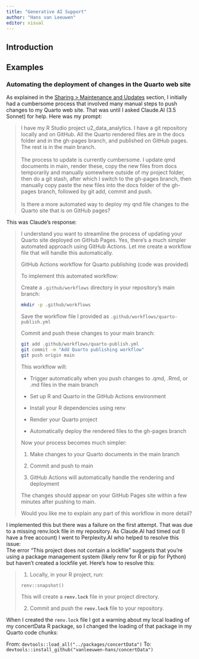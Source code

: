 ```yaml
---
title: "Generative AI Support"
author: "Hans van Leeuwen"
editor: visual
---
```


## Introduction

## Examples

### Automating the deployment of changes in the Quarto web site

As explained in the [Sharing \> Maintenance and Updates](sharing.qmd#maintenance-and-updates) section, I initially had a cumbersome process that involved many manual steps to push changes to my Quarto web site. That was until I asked Claude.AI (3.5 Sonnet) for help. Here was my prompt:\

> I have my R Studio project u2_data_analytics. I have a git repository locally and on GitHub. All the Quarto rendered files are in the docs folder and in the gh-pages branch, and published on GitHub pages. The rest is in the main branch. \
> \
> The process to update is currently cumbersome. I update qmd documents in main, render these, copy the new files from docs temporarily and manually somewhere outside of my project folder, then do a git stash, after which I switch to the gh-pages branch, then manually copy paste the new files into the docs folder of the gh-pages branch, followed by git add, commit and push. \
> \
> Is there a more automated way to deploy my qnd file changes to the Quarto site that is on GitHub pages?

This was Claude's response:

> I understand you want to streamline the process of updating your Quarto site deployed on GitHub Pages. Yes, there's a much simpler automated approach using GitHub Actions. Let me create a workflow file that will handle this automatically.
>
> GitHub Actions workflow for Quarto publishing (code was provided)
>
> To implement this automated workflow:
>
> Create a `.github/workflows` directory in your repository's main branch:
>
> ``` bash
> mkdir -p .github/workflows
> ```
>
> Save the workflow file I provided as `.github/workflows/quarto-publish.yml`
>
> Commit and push these changes to your main branch:
>
> ``` bash
> git add .github/workflows/quarto-publish.yml
> git commit -m "Add Quarto publishing workflow"
> git push origin main
> ```
>
> This workflow will:
>
> -   Trigger automatically when you push changes to .qmd, .Rmd, or .md files in the main branch
>
> -   Set up R and Quarto in the GitHub Actions environment
>
> -   Install your R dependencies using renv
>
> -   Render your Quarto project
>
> -   Automatically deploy the rendered files to the gh-pages branch
>
> Now your process becomes much simpler:
>
> 1.  Make changes to your Quarto documents in the main branch
>
> 2.  Commit and push to main
>
> 3.  GitHub Actions will automatically handle the rendering and deployment
>
> The changes should appear on your GitHub Pages site within a few minutes after pushing to main.
>
> Would you like me to explain any part of this workflow in more detail?

I implemented this but there was a failure on the first attempt. That was due to a missing renv.lock file in my repository. As Claude.AI had timed out (I have a free account) I went to Perplexity.AI who helped to resolve this issue:\
The error "This project does not contain a lockfile" suggests that you're using a package management system (likely renv for R or pip for Python) but haven't created a lockfile yet. Here's how to resolve this:

> 1.  Locally, in your R project, run:
>
> ```         
> renv::snapshot()
> ```
>
> This will create a **`renv.lock`** file in your project directory.
>
> 2.  Commit and push the **`renv.lock`** file to your repository.

When I created the `renv.lock` file I got a warning about my local loading of my concertData R package, so I changed the loading of that package in my Quarto code chunks:

From: `devtools::load_all("../packages/concertData")`
To: `devtools::install_github("vanleeuwen-hans/concertData")`

